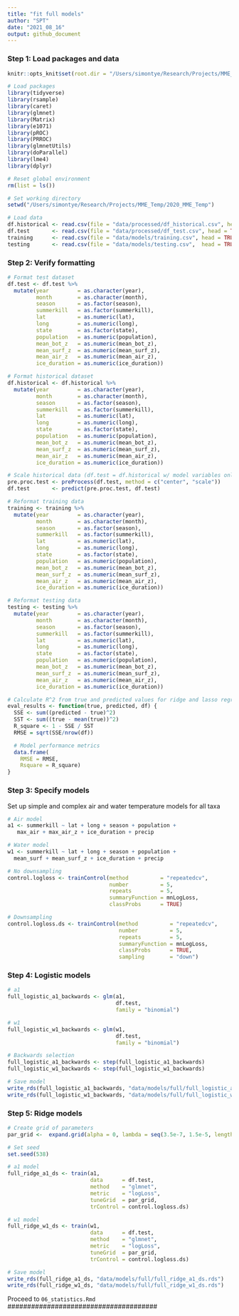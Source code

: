 ```yaml
---
title: "fit full models"
author: "SPT"
date: "2021_08_16"
output: github_document
---
```


### Step 1: Load packages and data

```r
knitr::opts_knit$set(root.dir = "/Users/simontye/Research/Projects/MME_Temp/2020_MME_Temp")
```

```r
# Load packages
library(tidyverse)
library(rsample)
library(caret)
library(glmnet)
library(Matrix)
library(e1071)
library(pROC)
library(PRROC) 
library(glmnetUtils)
library(doParallel)
library(lme4)
library(dplyr)

# Reset global environment
rm(list = ls())

# Set working directory
setwd("/Users/simontye/Research/Projects/MME_Temp/2020_MME_Temp")

# Load data
df.historical <- read.csv(file = "data/processed/df_historical.csv", head = TRUE, sep = ",")
df.test       <- read.csv(file = "data/processed/df_test.csv", head = TRUE, sep = ",")
training      <- read.csv(file = "data/models/training.csv", head = TRUE, sep = ",")
testing       <- read.csv(file = "data/models/testing.csv",  head = TRUE, sep = ",")
```

### Step 2: Verify formatting

```r
# Format test dataset
df.test <- df.test %>%
  mutate(year         = as.character(year),
         month        = as.character(month),
         season       = as.factor(season),
         summerkill   = as.factor(summerkill),
         lat          = as.numeric(lat),
         long         = as.numeric(long),
         state        = as.factor(state),
         population   = as.numeric(population),
         mean_bot_z   = as.numeric(mean_bot_z),
         mean_surf_z  = as.numeric(mean_surf_z),
         mean_air_z   = as.numeric(mean_air_z),
         ice_duration = as.numeric(ice_duration))

# Format historical dataset
df.historical <- df.historical %>%
  mutate(year         = as.character(year),
         month        = as.character(month),
         season       = as.factor(season),
         summerkill   = as.factor(summerkill),
         lat          = as.numeric(lat),
         long         = as.numeric(long),
         state        = as.factor(state),
         population   = as.numeric(population),
         mean_bot_z   = as.numeric(mean_bot_z),
         mean_surf_z  = as.numeric(mean_surf_z),
         mean_air_z   = as.numeric(mean_air_z),
         ice_duration = as.numeric(ice_duration))

# Scale historical data (df.test = df.historical w/ model variables only)
pre.proc.test <- preProcess(df.test, method = c("center", "scale"))
df.test       <- predict(pre.proc.test, df.test)

# Reformat training data
training <- training %>%
  mutate(year         = as.character(year),
         month        = as.character(month),
         season       = as.factor(season),
         summerkill   = as.factor(summerkill),
         lat          = as.numeric(lat),
         long         = as.numeric(long),
         state        = as.factor(state),
         population   = as.numeric(population),
         mean_bot_z   = as.numeric(mean_bot_z),
         mean_surf_z  = as.numeric(mean_surf_z),
         mean_air_z   = as.numeric(mean_air_z),
         ice_duration = as.numeric(ice_duration))

# Reformat testing data
testing <- testing %>%
  mutate(year         = as.character(year),
         month        = as.character(month),
         season       = as.factor(season),
         summerkill   = as.factor(summerkill),
         lat          = as.numeric(lat),
         long         = as.numeric(long),
         state        = as.factor(state),
         population   = as.numeric(population),
         mean_bot_z   = as.numeric(mean_bot_z),
         mean_surf_z  = as.numeric(mean_surf_z),
         mean_air_z   = as.numeric(mean_air_z),
         ice_duration = as.numeric(ice_duration))

# Calculate R^2 from true and predicted values for ridge and lasso regressions
eval_results <- function(true, predicted, df) {
  SSE <- sum((predicted - true)^2)
  SST <- sum((true - mean(true))^2)
  R_square <- 1 - SSE / SST
  RMSE = sqrt(SSE/nrow(df))

  # Model performance metrics
  data.frame(
    RMSE = RMSE,
    Rsquare = R_square)
}
```

### Step 3: Specify models

Set up simple and complex air and water temperature models for all taxa

```r
# Air model
a1 <- summerkill ~ lat + long + season + population +
   max_air + max_air_z + ice_duration + precip

# Water model
w1 <- summerkill ~ lat + long + season + population +
  mean_surf + mean_surf_z + ice_duration + precip

# No downsampling
control.logloss <- trainControl(method          = "repeatedcv",
                                number          = 5,
                                repeats         = 5,
                                summaryFunction = mnLogLoss,
                                classProbs      = TRUE)

# Downsampling
control.logloss.ds <- trainControl(method          = "repeatedcv",
                                   number          = 5,
                                   repeats         = 5,
                                   summaryFunction = mnLogLoss,
                                   classProbs      = TRUE,
                                   sampling        = "down")
```

### Step 4: Logistic models

```r
# a1
full_logistic_a1_backwards <- glm(a1,
                                  df.test,
                                  family = "binomial")

# w1
full_logistic_w1_backwards <- glm(w1,
                                  df.test,
                                  family = "binomial")

# Backwards selection
full_logistic_a1_backwards <- step(full_logistic_a1_backwards)
full_logistic_w1_backwards <- step(full_logistic_w1_backwards)

# Save model
write_rds(full_logistic_a1_backwards, "data/models/full/full_logistic_a1_backwards.rds")
write_rds(full_logistic_w1_backwards, "data/models/full/full_logistic_w1_backwards.rds")
```

### Step 5: Ridge models

```r
# Create grid of parameters
par_grid <-  expand.grid(alpha = 0, lambda = seq(3.5e-7, 1.5e-5, length.out = 6))

# Set seed
set.seed(538)

# a1 model
full_ridge_a1_ds <- train(a1, 
                          data      = df.test, 
                          method    = "glmnet",
                          metric    = "logLoss",
                          tuneGrid  = par_grid,
                          trControl = control.logloss.ds)

# w1 model
full_ridge_w1_ds <- train(w1, 
                          data      = df.test, 
                          method    = "glmnet",
                          metric    = "logLoss",
                          tuneGrid  = par_grid,
                          trControl = control.logloss.ds)

# Save model
write_rds(full_ridge_a1_ds, "data/models/full/full_ridge_a1_ds.rds")
write_rds(full_ridge_w1_ds, "data/models/full/full_ridge_w1_ds.rds")
```

######################################
Proceed to `06_statistics.Rmd`
######################################
